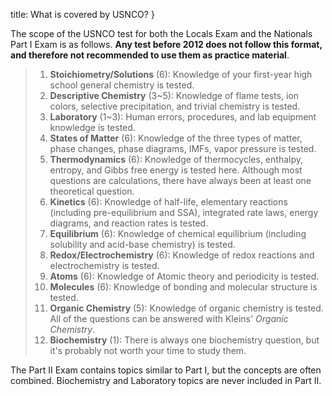 title: What is covered by USNCO?
}

The scope of the USNCO test for both the Locals Exam and the Nationals Part I Exam is as follows. **Any test before 2012 does not follow this format, and therefore not recommended to use them as practice material**.  
> 1. **Stoichiometry/Solutions** (6): Knowledge of your first-year high school general chemistry is tested.
> 2. **Descriptive Chemistry** (3~5): Knowledge of flame tests, ion colors, selective precipitation, and trivial chemistry is tested.
> 3. **Laboratory** (1~3): Human errors, procedures, and lab equipment knowledge is tested.
> 4. **States of Matter** (6): Knowledge of the three types of matter, phase changes, phase diagrams, IMFs, vapor pressure is tested.
> 5. **Thermodynamics** (6): Knowledge of thermocycles, enthalpy, entropy, and Gibbs free energy is tested here. Although most questions are calculations, there have always been at least one theoretical question.
> 6. **Kinetics** (6): Knowledge of half-life, elementary reactions (including pre-equilibrium and SSA), integrated rate laws, energy diagrams, and reaction rates is tested.
> 7. **Equilibrium** (6): Knowledge of chemical equilibrium (including solubility and acid-base chemistry) is tested.
> 8. **Redox/Electrochemistry** (6): Knowledge of redox reactions and electrochemistry is tested.
> 9. **Atoms** (6): Knowledge of Atomic theory and periodicity is tested.
> 10. **Molecules** (6): Knowledge of bonding and molecular structure is tested.
> 11. **Organic Chemistry** (5): Knowledge of organic chemistry is tested. All of the questions can be answered with Kleins' _Organic Chemistry_.
> 12. **Biochemistry** (1): There is always one biochemistry question, but it's probably not worth your time to study them.  

The Part II Exam contains topics similar to Part I, but the concepts are often combined. Biochemistry and Laboratory topics are never included in Part II. 
